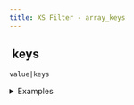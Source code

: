```yaml
---
title: XS Filter - array_keys
---
```


## <img src="../assets/docuBadge (11).png" alt="" data-size="line"> keys <a href="#xs-array_keys" id="xs-array_keys"></a>

`value|keys`

<details>

<summary>Examples</summary>

```javascript
{"a":1,"b":2}|keys    // Returns ["a","b"]
[1,2,3]|keys         // Returns [0,1,2]
```

</details>
